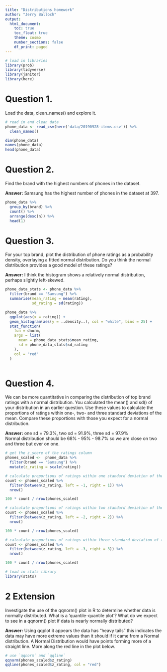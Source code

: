 ```yaml
---
title: "Distributions homework"
author: "Jerry Balloch"
output:
  html_document:
    toc: true
    toc_float: true
    theme: cosmo
    number_sections: false
    df_print: paged
---
```


```r
# load in libraries
library(prob)
library(tidyverse)
library(janitor)
library(here)
```

# Question 1.
Load the data, clean_names() and explore it.
```r
# read in and clean data
phone_data <- read_csv(here('data/20190928-items.csv')) %>% 
  clean_names()

dim(phone_data)
names(phone_data)
head(phone_data)

```
# Question 2.
Find the brand with the highest numbers of phones in the dataset.

__Answer:__ Samsung has the highest number of phones in the dataset at 397.


```r
phone_data %>% 
  group_by(brand) %>% 
  count() %>% 
  arrange(desc(n)) %>% 
  head(1)
```
# Question 3.
For your top brand, plot the distribution of phone ratings as a probability density, overlaying a fitted normal distribution. Do you think the normal distribution provides a good model of these ratings?

__Answer:__ I think the histogram shows a relatively normal distribution, perhaps slightly left-skewed.

```r
phone_data_stats <- phone_data %>% 
  filter(brand == "Samsung") %>%
  summarise(mean_rating = mean(rating),
            sd_rating = sd(rating))

phone_data %>% 
  ggplot(aes(x = rating)) +
  geom_histogram(aes(y = ..density..), col = "white", bins = 25) +
  stat_function(
    fun = dnorm,
    args = list(
      mean = phone_data_stats$mean_rating,
      sd = phone_data_stats$sd_rating
    ),
    col = "red"
  )
  
```

# Question 4.
We can be more quantitative in comparing the distribution of top brand ratings with a normal distribution. You calculated the mean() and sd() of your distribution in an earlier question. Use these values to calculate the proportions of ratings within one-, two- and three standard deviations of the mean. Compare these proportions with those you expect for a normal distribution.

__Answer:__ one sd = 79.3%, two sd = 91.9%, three sd = 97.9%   
Normal distribution should be 68% - 95% - 98.7% so we are close on two and three but over on one. 

```r
# get the z_score of the ratings column
phones_scaled <-  phone_data %>% 
  filter(brand == "Samsung") %>% 
  mutate(z_rating = scale(rating))

# calculate proportions of ratings within one standard deviation of the mean
count <- phones_scaled %>% 
  filter(between(z_rating, left = -1, right = 1)) %>% 
  nrow()

100 * count / nrow(phones_scaled)

# calculate proportions of ratings within two standard deviation of the mean
count <- phones_scaled %>% 
  filter(between(z_rating, left = -2, right = 2)) %>% 
  nrow()

100 * count / nrow(phones_scaled)

# calculate proportions of ratings within three standard deviation of the mean
count <- phones_scaled %>% 
  filter(between(z_rating, left = -3, right = 3)) %>% 
  nrow()

100 * count / nrow(phones_scaled)


```

```r
# load in stats library
library(stats)
```

# 2 Extension
Investigate the use of the qqnorm() plot in R to determine whether data is normally distributed. What is a ‘quantile-quantile plot’? What do we expect to see in a qqnorm() plot if data is nearly normally distributed?

__Answer:__ Using qqplot it appears the data has "heavy tails" this indicates the data may have more extreme values than it should if it came from a Normal distribution. A Normal Distribution would have points forming more of a straight line. More along the red line in the plot below.

```r
# use `qqnorm` and `qqline` 
qqnorm(phones_scaled$z_rating)
qqline(phones_scaled$z_rating, col = "red")
```

